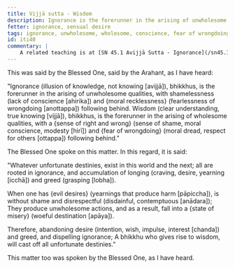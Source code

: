 ```yaml
---
title: Vijjā sutta - Wisdom
description: Ignorance is the forerunner in the arising of unwholesome qualities, and wisdom is the forerunner in the arising of wholesome qualities.
fetter: ignorance, sensual desire
tags: ignorance, unwholesome, wholesome, conscience, fear of wrongdoing, wisdom, sense of shame, respect, craving, greed, grasping, shamelessness, moral recklessness, iti, iti28-49
id: iti40
commentary: |
    A related teaching is at [SN 45.1 Avijjā Sutta - Ignorance](/sn45.1).
---
```


This was said by the Blessed One, said by the Arahant, as I have heard:

"Ignorance (illusion of knowledge, not knowing [avijjā]), bhikkhus, is the forerunner in the arising of unwholesome qualities, with shamelessness (lack of conscience [ahirika]) and \{moral recklessness} (fearlessness of wrongdoing [anottappa]) following behind. Wisdom (clear understanding, true knowing [vijjā]), bhikkhus, is the forerunner in the arising of wholesome qualities, with a \{sense of right and wrong} (sense of shame, moral conscience, modesty [hirī]) and \{fear of wrongdoing} (moral dread, respect for others [ottappa]) following behind."

The Blessed One spoke on this matter. In this regard, it is said:

"Whatever unfortunate destinies,
exist in this world and the next;
all are rooted in ignorance,
and accumulation of longing (craving, desire, yearning [icchā]) and greed (grasping [lobha]).

When one has \{evil desires} (yearnings that produce harm [pāpiccha]),
is without shame and disrespectful (disdainful, contemptuous [anādara]);
They produce unwholesome actions,
and as a result, fall into a \{state of misery} (woeful destination [apāya]).

Therefore, abandoning desire (intention, wish, impulse, interest [chanda]) and greed,
and dispelling ignorance;
A bhikkhu who gives rise to wisdom,
will cast off all unfortunate destinies."

This matter too was spoken by the Blessed One, as I have heard.
